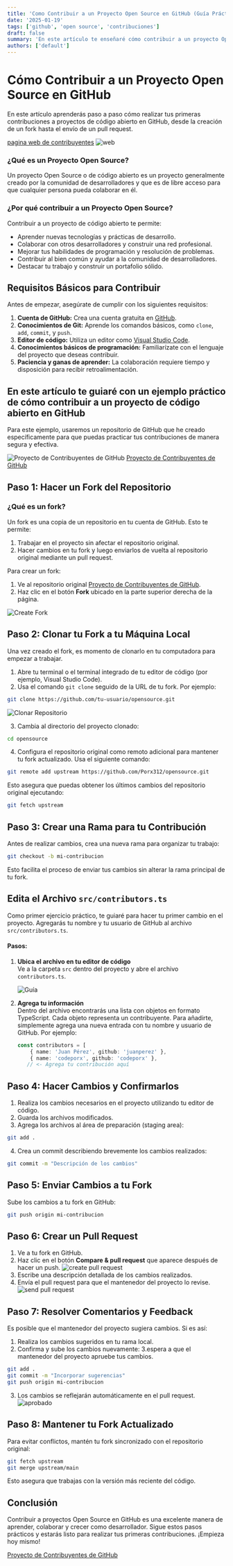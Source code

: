 ```yaml
---
title: 'Como Contribuir a un Proyecto Open Source en GitHub (Guía Práctica)'
date: '2025-01-19'
tags: ['github', 'open source', 'contribuciones']
draft: false
summary: 'En este artículo te enseñaré cómo contribuir a un proyecto Open Source en GitHub, desde la creación de un fork hasta el envío de un pull request. Aprende a colaborar con la comunidad de desarrolladores y mejorar tus habilidades.'
authors: ['default']
---
```


# Cómo Contribuir a un Proyecto Open Source en GitHub
En este artículo aprenderás paso a paso cómo realizar tus primeras contribuciones a proyectos de código abierto en GitHub, desde la creación de un fork hasta el envío de un pull request.

[pagina web de contribuyentes](https://opensoursegithub.netlify.app/)
![web](https://res.cloudinary.com/dq0pfesxe/image/upload/v1737378092/Captura_de_pantalla_2025-01-20_140113_jumtr5.png)

### ¿Qué es un Proyecto Open Source?
Un proyecto Open Source o de código abierto es un proyecto generalmente creado por la comunidad de desarrolladores y que es de libre acceso para que cualquier persona pueda colaborar en él.

### ¿Por qué contribuir a un Proyecto Open Source?
Contribuir a un proyecto de código abierto te permite:
- Aprender nuevas tecnologías y prácticas de desarrollo.
- Colaborar con otros desarrolladores y construir una red profesional.
- Mejorar tus habilidades de programación y resolución de problemas.
- Contribuir al bien común y ayudar a la comunidad de desarrolladores.
- Destacar tu trabajo y construir un portafolio sólido.


## Requisitos Básicos para Contribuir
Antes de empezar, asegúrate de cumplir con los siguientes requisitos:

1. **Cuenta de GitHub:** Crea una cuenta gratuita en [GitHub](https://github.com).
2. **Conocimientos de Git:** Aprende los comandos básicos, como `clone`, `add`, `commit`, y `push`.
3. **Editor de código:** Utiliza un editor como [Visual Studio Code](https://code.visualstudio.com).
4. **Conocimientos básicos de programación:** Familiarízate con el lenguaje del proyecto que deseas contribuir.
5. **Paciencia y ganas de aprender:** La colaboración requiere tiempo y disposición para recibir retroalimentación.


## En este artículo te guiaré con un ejemplo práctico de cómo contribuir a un proyecto de código abierto en GitHub
Para este ejemplo, usaremos un repositorio de GitHub que he creado específicamente para que puedas practicar tus contribuciones de manera segura y efectiva.

![Proyecto de Contribuyentes de GitHub](https://res.cloudinary.com/dq0pfesxe/image/upload/v1737372655/Captura_de_pantalla_2025-01-20_122922_v0hlge.png)
[Proyecto de Contribuyentes de GitHub](https://github.com/Porx312/opensource)

## Paso 1: Hacer un Fork del Repositorio
### ¿Qué es un fork?
Un fork es una copia de un repositorio en tu cuenta de GitHub. Esto te permite:
1. Trabajar en el proyecto sin afectar el repositorio original.
2. Hacer cambios en tu fork y luego enviarlos de vuelta al repositorio original mediante un pull request.

Para crear un fork:
1. Ve al repositorio original [Proyecto de Contribuyentes de GitHub](https://github.com/Porx312/opensource).
2. Haz clic en el botón **Fork** ubicado en la parte superior derecha de la página.

![Create Fork](https://res.cloudinary.com/dq0pfesxe/image/upload/v1737372957/Captura_de_pantalla_2025-01-20_123520_zeye45.png)

## Paso 2: Clonar tu Fork a tu Máquina Local
Una vez creado el fork, es momento de clonarlo en tu computadora para empezar a trabajar.

1. Abre tu terminal o el terminal integrado de tu editor de código (por ejemplo, Visual Studio Code).
2. Usa el comando `git clone` seguido de la URL de tu fork. Por ejemplo:

```bash
git clone https://github.com/tu-usuario/opensource.git
```

![Clonar Repositorio](https://res.cloudinary.com/dq0pfesxe/image/upload/v1737373404/Captura_de_pantalla_2025-01-20_123927_bdabpn.png)

3. Cambia al directorio del proyecto clonado:

```bash
cd opensource
```

4. Configura el repositorio original como remoto adicional para mantener tu fork actualizado. Usa el siguiente comando:

```bash
git remote add upstream https://github.com/Porx312/opensource.git
```

Esto asegura que puedas obtener los últimos cambios del repositorio original ejecutando:

```bash
git fetch upstream
```

## Paso 3: Crear una Rama para tu Contribución
Antes de realizar cambios, crea una nueva rama para organizar tu trabajo:

```bash
git checkout -b mi-contribucion
```

Esto facilita el proceso de enviar tus cambios sin alterar la rama principal de tu fork.
## Edita el Archivo `src/contributors.ts`

Como primer ejercicio práctico, te guiaré para hacer tu primer cambio en el proyecto. Agregarás tu nombre y tu usuario de GitHub al archivo `src/contributors.ts`.

#### Pasos:

1. **Ubica el archivo en tu editor de código**  
   Ve a la carpeta `src` dentro del proyecto y abre el archivo `contributors.ts`.

   ![Guía](https://res.cloudinary.com/dq0pfesxe/image/upload/v1737375289/Captura_de_pantalla_2025-01-20_131434_ourr9z.png)

2. **Agrega tu información**  
   Dentro del archivo encontrarás una lista con objetos en formato TypeScript. Cada objeto representa un contribuyente. Para añadirte, simplemente agrega una nueva entrada con tu nombre y usuario de GitHub. Por ejemplo:

   ```typescript
   const contributors = [
       { name: 'Juan Pérez', github: 'juanperez' },
       { name: 'codeporx', github: 'codeporx' },
      // <- Agrega tu contribución aquí


## Paso 4: Hacer Cambios y Confirmarlos
1. Realiza los cambios necesarios en el proyecto utilizando tu editor de código.
2. Guarda los archivos modificados.
3. Agrega los archivos al área de preparación (staging area):

```bash
git add .
```

4. Crea un commit describiendo brevemente los cambios realizados:

```bash
git commit -m "Descripción de los cambios"
```

## Paso 5: Enviar Cambios a tu Fork
Sube los cambios a tu fork en GitHub:

```bash
git push origin mi-contribucion
```

## Paso 6: Crear un Pull Request
1. Ve a tu fork en GitHub.
2. Haz clic en el botón **Compare & pull request** que aparece después de hacer un push.
![create pull request](https://res.cloudinary.com/dq0pfesxe/image/upload/v1737377279/Captura_de_pantalla_2025-01-20_134325_jib6qw.png)
3. Escribe una descripción detallada de los cambios realizados.
4. Envía el pull request para que el mantenedor del proyecto lo revise.
![send pull request](https://res.cloudinary.com/dq0pfesxe/image/upload/v1737377285/Captura_de_pantalla_2025-01-20_134608_gmqhh8.png)

## Paso 7: Resolver Comentarios y Feedback

Es posible que el mantenedor del proyecto sugiera cambios. Si es así:
1. Realiza los cambios sugeridos en tu rama local.
2. Confirma y sube los cambios nuevamente:
3.espera a que el mantenedor del proyecto apruebe tus cambios.

```bash
git add .
git commit -m "Incorporar sugerencias"
git push origin mi-contribucion
```

3. Los cambios se reflejarán automáticamente en el pull request.
![aprobado](https://res.cloudinary.com/dq0pfesxe/image/upload/v1737378177/Captura_de_pantalla_2025-01-20_140034_ybl49u.png)

## Paso 8: Mantener tu Fork Actualizado
Para evitar conflictos, mantén tu fork sincronizado con el repositorio original:

```bash
git fetch upstream
git merge upstream/main
```

Esto asegura que trabajas con la versión más reciente del código.

## Conclusión
Contribuir a proyectos Open Source en GitHub es una excelente manera de aprender, colaborar y crecer como desarrollador. Sigue estos pasos prácticos y estarás listo para realizar tus primeras contribuciones. ¡Empieza hoy mismo!

[Proyecto de Contribuyentes de GitHub](https://github.com/Porx312/opensource)
